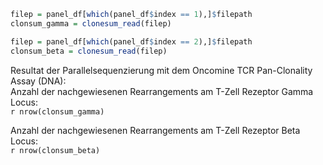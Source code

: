 
```r
filep = panel_df[which(panel_df$index == 1),]$filepath
clonsum_gamma = clonesum_read(filep)

filep = panel_df[which(panel_df$index == 2),]$filepath
clonsum_beta = clonesum_read(filep)


```


Resultat der Parallelsequenzierung mit dem Oncomine TCR Pan-Clonality Assay (DNA):  
Anzahl der nachgewiesenen Rearrangements am T-Zell Rezeptor Gamma Locus:  
`r nrow(clonsum_gamma)`  

Anzahl der nachgewiesenen Rearrangements am T-Zell Rezeptor Beta Locus:  
`r nrow(clonsum_beta)`
